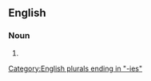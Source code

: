 ==English==

===Noun===
{{head|en|noun plural form}}

# {{plural of|grand larceny|lang=en}}

[[Category:English plurals ending in "-ies"]]